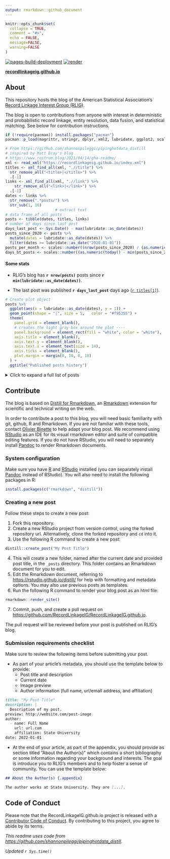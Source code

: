 ```yaml
---
output: rmarkdown::github_document
---
```


```r
knitr::opts_chunk$set(
  collapse = TRUE,
  comment = "#>",
  echo = FALSE,
  message=FALSE, 
  warning=FALSE
)
```

[![pages-build-deployment](https://github.com/RecordLinkageIG/RecordLinkageIG.github.io/actions/workflows/pages/pages-build-deployment/badge.svg)](https://github.com/RecordLinkageIG/RecordLinkageIG.github.io/actions/workflows/pages/pages-build-deployment) [![render](https://github.com/RecordLinkageIG/RecordLinkageIG.github.io/actions/workflows/R-CMD-check.yaml/badge.svg)](https://github.com/RecordLinkageIG/RecordLinkageIG.github.io/actions/workflows/R-CMD-check.yaml)

**[recordlinkageig.github.io](https://recordlinkageig.github.io)**

## About

This repository hosts the blog of the American Statistical Association's [Record Linkage Interest Group (RLIG)](https://sites.google.com/view/rlig). 

The blog is open to contributions from anyone with interest in deterministic and probabilistic record linkage, entity resolution, data fusion, and statistical matching. See below for contribution instructions.

```r
if (!require(pacman)) install.packages("pacman")
pacman::p_load(magrittr, stringr, dplyr, xml2, lubridate, ggplot2, scales)
```

```r
# From https://github.com/shannonpileggi/pipinghotdata_distill
# inspired by Matt Dray's blog 
# https://www.rostrum.blog/2021/04/14/gha-readme/
xml <- read_xml("https://recordlinkageig.github.io/index.xml")
titles <- xml_find_all(xml, ".//title") %>% 
  str_remove_all("<title>|</title>") %>% 
  .[-1]
links <- xml_find_all(xml, ".//link") %>% 
    str_remove_all("<link>|</link>") %>% 
  .[-1]
dates <- links %>% 
  str_remove(".*posts/") %>% 
  str_sub(1, 10)
                      # extract text
# data frame of all posts
posts <- tibble(dates, titles, links)
# number of days since last post
days_last_post <- Sys.Date() - max(lubridate::as_date(dates))
posts_since_2020 <- posts %>% 
  mutate(dates = lubridate::as_date(dates)) %>% 
  filter(dates >= lubridate::as_date("2020-01-01"))
posts_per_month <- scales::number((nrow(posts_since_2020) / (as.numeric(today() - min(posts_since_2020$dates)))) * 30, 0.1)
days_bt_posts <- scales::number((as.numeric(today() - min(posts_since_2020$dates))) / nrow(posts), 1)
```


#### Some stats

- RLIG's blog has **`r nrow(posts)`** posts since **`r min(lubridate::as_date(dates))`**.

- The last post was published **`r days_last_post`** days ago ([`r titles[1]`](`r links[1]`)).


```r
# Create plot object
posts %>%
  ggplot(aes(x = lubridate::as_date(dates), y = 1)) +
  geom_point(shape = "|", size = 5,   color = "#f95355") + 
  theme(
    panel.grid = element_blank(),
    # creates the light gray box around the plot ----
    panel.background = element_rect(fill = "white", color = "white"),
    axis.title = element_blank(),
    axis.text.y = element_blank(),
    axis.text.x = element_text(size = 14),
    axis.ticks = element_blank(),
    plot.margin = margin(0, 10, 0, 10)
  ) +
  ggtitle("Published posts history")
```



<details><summary> Click to expand a full list of posts</summary>

```r
posts %>%
  transmute(
    Date = dates, 
    Title = paste0("[", titles, "](", links, ")")
  ) %>% 
  knitr::kable()
```
</details>


## Contribute

The blog is based on [Distill for Rmarkdown](https://rstudio.github.io/distill/), an [Rmarkdown](https://rmarkdown.rstudio.com/) extension for scientific and technical writing on the web.

In order to contribute a post to this blog, you will need basic familiarity with git, github, R and Rmarkdown. If you are not familiar with these tools, contact [Olivier Binette](https://olivierbinette.github.io/) to help adapt your blog post. We recommend using [RStudio](https://www.rstudio.com/products/rstudio/) as an IDE for its visual rmarkdown editor and suite of compatible editing features. If you do not have RStudio, you will need to separately install [Pandoc](https://pandoc.org/) to render Rmarkdown documents.


### System configuration

Make sure you have [R](https://www.r-project.org/) and [RStudio](https://www.rstudio.com/products/rstudio/) installed (you can separately install [Pandoc](https://pandoc.org/) instead of RStudio). You will also need to install the following packages in R:

```r
install.packages(c("rmarkdown", "distill"))
```

### Creating a new post

Follow these steps to create a new post:

1. Fork this repository.
2. Create a new RStudio project from version control, using the forked repository url. Alternatively, clone the forked repository and `cd` into it.
3. Use the following R command to create a new post:

```r
distill::create_post("My Post Title")
```

4. This will create a new folder, named after the current date and provided post title, in the `_posts` directory. This folder contains an Rmarkdown document for you to edit.
5. Edit the Rmarkdown document, referring to [https://rstudio.github.io/distill/](https://rstudio.github.io/distill/) for help with formatting and metadata options. You may also use previous posts as templates.
6. Run the following R command to render your blog post as an html file:

```r
rmarkdown::render_site()
```

7. Commit, push, and create a pull request on [https://github.com/RecordLinkageIG/RecordLinkageIG.github.io](https://github.com/RecordLinkageIG/RecordLinkageIG.github.io).

The pull request will be reviewed before your post is published on RLIG's blog.


### Submission requirements checklist

Make sure to review the following items before submitting your post.

- As part of your article's metadata, you should use the template below to provide:
  - Post title and description
  - Current date
  - Image preview
  - Author information (full name, url/email address, and affiliation)
  
```md
title: "My Post Title"
description: |
  Description of my post.
preview: http://website.com/post-image
author:
  - name: Full Name
    url: url.com
    affiliation: State University
date: 2022-01-01
```

- At the end of your article, as part of the appendix, you should provide as section titled "About the Author(s)" which contains a short bibliography or some information regarding your background and interests. The goal is introduce you to RLIG's members and to help foster a sense of community. You can use the template below:

```md
## About the Author(s) {.appendix}

The author works at State University. They are [...].
```

## Code of Conduct

Please note that the RecordLinkageIG.github.io project is released with a [Contributor Code of Conduct](https://contributor-covenant.org/version/2/0/CODE_OF_CONDUCT.html). By contributing to this project, you agree to abide by its terms.


*This readme uses code from [https://github.com/shannonpileggi/pipinghotdata_distill](https://github.com/shannonpileggi/pipinghotdata_distill).*


*Updated `r Sys.time()`*